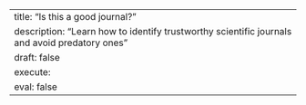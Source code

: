 ---
title: "Is this a good journal?"
description: "Learn how to identify trustworthy scientific journals and avoid predatory ones"
draft: false
execute:
  eval: false
---